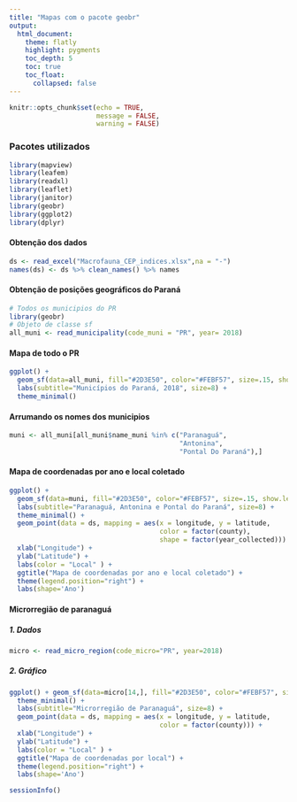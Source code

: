 ```yaml
---
title: "Mapas com o pacote geobr"
output:
  html_document:
    theme: flatly
    highlight: pygments
    toc_depth: 5
    toc: true
    toc_float:
      collapsed: false
---
```


```r
knitr::opts_chunk$set(echo = TRUE,
                      message = FALSE,
                      warning = FALSE)
```

### Pacotes utilizados
```r
library(mapview)
library(leafem)
library(readxl)
library(leaflet)
library(janitor)
library(geobr)
library(ggplot2)
library(dplyr)
```

#### Obtenção dos dados
```r
ds <- read_excel("Macrofauna_CEP_indices.xlsx",na = "-")
names(ds) <- ds %>% clean_names() %>% names
```

#### Obtenção de posições geográficos do Paraná
```r
# Todos os municipios do PR
library(geobr)
# Objeto de classe sf
all_muni <- read_municipality(code_muni = "PR", year= 2018)
```

#### Mapa de todo o PR
```r
ggplot() +
  geom_sf(data=all_muni, fill="#2D3E50", color="#FEBF57", size=.15, show.legend = FALSE) +
  labs(subtitle="Municípios do Paraná, 2018", size=8) +
  theme_minimal()
```

#### Arrumando os nomes dos municipios
```r
muni <- all_muni[all_muni$name_muni %in% c("Paranaguá",
                                           "Antonina",
                                           "Pontal Do Paraná"),]
```

#### Mapa de coordenadas por ano  e local coletado
```r
ggplot() +
  geom_sf(data=muni, fill="#2D3E50", color="#FEBF57", size=.15, show.legend = FALSE) +
  labs(subtitle="Paranaguá, Antonina e Pontal do Paraná", size=8) +
  theme_minimal() +
  geom_point(data = ds, mapping = aes(x = longitude, y = latitude, 
                                      color = factor(county),
                                      shape = factor(year_collected))) + 
  xlab("Longitude") + 
  ylab("Latitude") + 
  labs(color = "Local" ) + 
  ggtitle("Mapa de coordenadas por ano e local coletado") + 
  theme(legend.position="right") + 
  labs(shape='Ano') 
```

#### Microrregião de paranaguá

##### 1. Dados
```r
micro <- read_micro_region(code_micro="PR", year=2018)
```

##### 2. Gráfico
```r
ggplot() + geom_sf(data=micro[14,], fill="#2D3E50", color="#FEBF57", size=.15, show.legend = FALSE) + 
  theme_minimal() +
  labs(subtitle="Microrregião de Paranaguá", size=8) +
  geom_point(data = ds, mapping = aes(x = longitude, y = latitude, 
                                      color = factor(county))) + 
  xlab("Longitude") + 
  ylab("Latitude") + 
  labs(color = "Local" ) + 
  ggtitle("Mapa de coordenadas por local") + 
  theme(legend.position="right") + 
  labs(shape='Ano') 
```

```r
sessionInfo()
```



